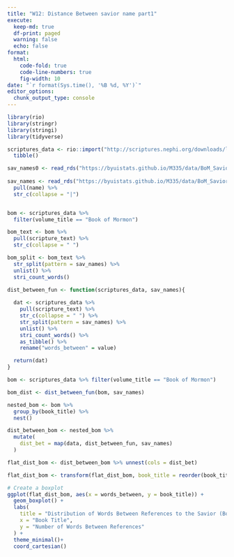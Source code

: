 ```yaml
---
title: "W12: Distance Between savior name part1"
execute:
  keep-md: true
  df-print: paged
  warning: false
  echo: false
format:
  html:
    code-fold: true
    code-line-numbers: true
    fig-width: 10
date: "`r format(Sys.time(), '%B %d, %Y')`"
editor_options: 
  chunk_output_type: console
---
```


```r
library(rio)
library(stringr)
library(stringi)
library(tidyverse)
```

```r
scriptures_data <- rio::import("http://scriptures.nephi.org/downloads/lds-scriptures.csv.zip") %>% 
  tibble()

sav_names0 <- read_rds("https://byuistats.github.io/M335/data/BoM_SaviorNames.rds")
  
sav_names <- read_rds("https://byuistats.github.io/M335/data/BoM_SaviorNames.rds") %>% 
  pull(name) %>% 
  str_c(collapse = "|") 


bom <- scriptures_data %>% 
  filter(volume_title == "Book of Mormon")

bom_text <- bom %>% 
  pull(scripture_text) %>% 
  str_c(collapse = " ")

bom_split <- bom_text %>% 
  str_split(pattern = sav_names) %>% 
  unlist() %>% 
  stri_count_words()

```

```r
dist_between_fun <- function(scriptures_data, sav_names){
  
  dat <- scriptures_data %>% 
    pull(scripture_text) %>% 
    str_c(collapse = " ") %>% 
    str_split(pattern = sav_names) %>% 
    unlist() %>% 
    stri_count_words() %>% 
    as_tibble() %>% 
    rename("words_between" = value)

  return(dat)
}

```

```r
bom <- scriptures_data %>% filter(volume_title == "Book of Mormon")

bom_dist <- dist_between_fun(bom, sav_names)

nested_bom <- bom %>% 
  group_by(book_title) %>% 
  nest()

dist_between_bom <- nested_bom %>% 
  mutate(
    dist_bet = map(data, dist_between_fun, sav_names)
  )

```

```r
flat_dist_bom <- dist_between_bom %>% unnest(cols = dist_bet)
```

```r
flat_dist_bom <- transform(flat_dist_bom, book_title = reorder(book_title, words_between, FUN = median))
```

```r
# Create a boxplot
ggplot(flat_dist_bom, aes(x = words_between, y = book_title)) +
  geom_boxplot() +
  labs(
    title = "Distribution of Words Between References to the Savior (Book of Mormon)",
    x = "Book Title",
    y = "Number of Words Between References"
  ) +
  theme_minimal()+
  coord_cartesian()
```
